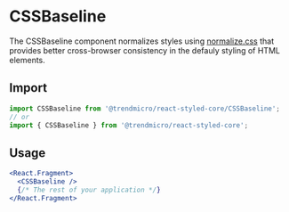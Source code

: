 # CSSBaseline

The CSSBaseline component normalizes styles using [normalize.css](https://github.com/necolas/normalize.css) that provides better cross-browser consistency in the defauly styling of HTML elements.

## Import

```js
import CSSBaseline from '@trendmicro/react-styled-core/CSSBaseline';
// or
import { CSSBaseline } from '@trendmicro/react-styled-core';
```

## Usage

```jsx disabled
<React.Fragment>
  <CSSBaseline />
  {/* The rest of your application */}
</React.Fragment>
```
